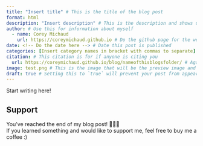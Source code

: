 ```yaml
---
title: "Insert title" # This is the title of the blog post
format: html
description: "Insert description" # This is the description and shows up under the title and picture on the blog page
author: # Use this for information about myself
  - name: Corey Michaud
    url: https://coreymichaud.github.io # Do the github page for the website NOT the blog
date: <!-- Do the date here --> # Date this post is published
categories: [Insert category names in bracket with commas to separate] # Self-defined categories
citation: # This citation is for if anyone is citing you
  url: https://coreymichaud.github.io/blog/nameofthisblogsfolder/ # Again, do the github page for this BUT THIS TIME FOR THIS SPECIFIC BLOG POST
image: test.png # This is the image that will be the preview image and it HAS to be in this file to work
draft: true # Setting this to `true` will prevent your post from appearing on your listing page until you're ready!
---
```


Start writing here!

## Support <i class="fa-solid fa-heart"></i>

You've reached the end of my blog post! 🎉🎉🎉 \
If you learned something and would like to support me, feel free to buy me a coffee :)

```{=html}
<script type="text/javascript" src="https://cdnjs.buymeacoffee.com/1.0.0/button.prod.min.js" data-name="bmc-button" data-slug="coreymichaud" data-color="#FFDD00" data-emoji=""  data-font="Poppins" data-text="Buy me a coffee" data-outline-color="#000000" data-font-color="#000000" data-coffee-color="#ffffff" ></script>
```
